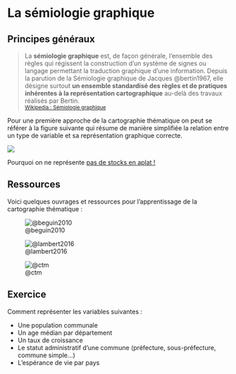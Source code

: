 # La sémiologie graphique

## Principes généraux

> La **sémiologie graphique** est, de façon générale, l'ensemble des règles qui régissent la construction d'un système de signes ou langage permettant la traduction graphique d'une information. Depuis la parution de la Sémiologie graphique de Jacques @bertin1967, elle désigne surtout **un ensemble standardisé des règles et de pratiques inhérentes à la représentation cartographique** au-delà des travaux réalisés par Bertin.   
<small>[Wikipedia : Sémiologie graphique](https://fr.wikipedia.org/wiki/S%C3%A9miologie_graphique)</small>


Pour une première approche de la cartographie thématique on peut se référer à la figure suivante qui résume de manière simplifiée la relation entre un type de variable et sa représentation graphique correcte. 

![](img/arbre_type_data.png)


:::{.callout-note}
Pourquoi on ne représente [pas de stocks en aplat !](https://neocarto.hypotheses.org/5717)
:::



## Ressources

Voici quelques ouvrages et ressources pour l'apprentissage de la cartographie thématique : 


::: {layout="[[1,1,1,1], [1,1,1,1]]"}

![@beguin2010](img/c1.png)


![@lambert2016](img/c2.png)


![@ctm](img/c3.png)  

:::



## Exercice {.unnumbered}

Comment représenter les variables suivantes :

  * Une population communale
  * Un age médian par département
  * Un taux de croissance
  * Le statut administratif d'une commune (préfecture, sous-préfecture, commune simple…)
  * L'espérance de vie par pays


